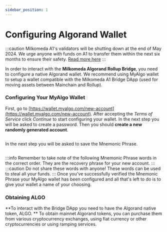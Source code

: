 ```yaml
---
sidebar_position: 1
---
```



# Configuring Algorand Wallet 

:::caution
Milkomeda A1's validators will be shutting down at the end of May 2024. We urge anyone with funds on A1 to transfer them within the next six months to ensure their safety. [Read more here](https://twitter.com/milkomeda_com/status/1730385308355588553?s=61&t=xg8fF6YJdZy52Uq_UwTGjA)
:::

In order to interact with the **Milkomeda Algorand Rollup Bridge**, you need to configure a native Algorand wallet. We recommend using MyAlgo wallet to setup a wallet compatible with the Milkomeda A1 Bridge DApp (used for moving assets between Mainchain and Rollup).

### Configuring Your MyAlgo Wallet

First, go to [https://wallet.myalgo.com/new-account](https://wallet.myalgo.com/new-account). After accepting the _Terms of Service_ click _Continue_ to start configuring your wallet. In the next step you will be asked to create a password. Then you should **create a new randomly generated account**.

<img src={myAlgoWallet} className="img-full" alt="" />

In the next step you will be asked to save the Mnemonic Phrase.

<img src={mnemonicphrase} className="img-full" alt="" />

:::info
Remember to take note of the following Mnemonic Phrase words in the correct order. They are the recovery phrase for your new account.
:::
:::caution
Do not share these words with anyone! These words can be used to steal all your funds.
:::
Once you've successfully verified the Mnemonic Phrase your MyAlgo wallet has been configured and all that's left to do is to give your wallet a name of your choosing.

### Obtaining ALGO
**To interact with the Bridge DApp you need to have the Algorand native token, ALGO. **
To obtain mainnet Algorand tokens, you can purchase them from various cryptocurrency exchanges, using fiat currency or other cryptocurrencies or using ramping services.
